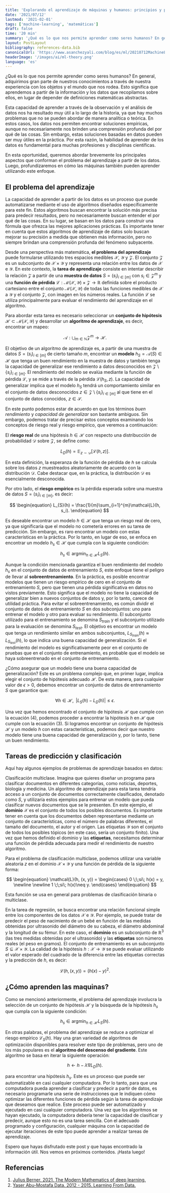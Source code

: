```yaml
---
title: 'Explorando el aprendizaje de máquinas y humanos: principios y procesos'
date: '2021/07/12'
lastmod: '2021-02-01'
tags: ['machine-learning', 'matemáticas']
draft: false
time: '20 min'
summary: '¿Qué es lo que nos permite aprender como seres humanos? En general, adquirimos gran parte de nuestros conocimientos a través de nuestra experiencia con los objetos y el mundo que nos rodea. Esto significa que aprendemos a partir de la información y los datos que recopilamos sobre ellos, en lugar de depender de definiciones matemáticas abstractas.'
layout: PostLayout
bibliography: references-data.bib
canonicalUrl: 'https://www.asanchezyali.com/blog/es/ml/20210712MachineLearning'
headerImage: '/images/ai/ml-theory.png'
language: 'es'
---
```


¿Qué es lo que nos permite aprender como seres humanos? En general, adquirimos gran parte de nuestros conocimientos a través de nuestra experiencia con los objetos y el mundo que nos rodea. Esto significa que aprendemos a partir de la información y los datos que recopilamos sobre ellos, en lugar de depender de definiciones matemáticas abstractas.

Esta capacidad de aprender a través de la observación y el análisis de datos nos ha resultado muy útil a lo largo de la historia, ya que hay muchos problemas que no se pueden abordar de manera analítica o teórica. En estos casos, los datos nos permiten encontrar soluciones empíricas, aunque no necesariamente nos brinden una comprensión profunda del por qué de las cosas. Sin embargo, estas soluciones basadas en datos pueden ser muy útiles en la práctica. Por esta razón, la habilidad de aprender de los datos es fundamental para muchas profesiones y disciplinas científicas.

En esta oportunidad, queremos abordar brevemente los principales aspectos que conforman el problema del aprendizaje a partir de los datos. Luego, profundizaremos en cómo las máquinas también pueden aprender utilizando este enfoque.

## El problema del aprendizaje

La capacidad de aprender a partir de los datos es un proceso que puede automatizarse mediante el uso de algoritmos diseñados específicamente para este fin. Estos algoritmos buscan encontrar la solución más precisa para predecir resultados, pero no necesariamente buscan entender el por qué de las cosas. En su lugar, se basan en los datos para construir una fórmula que ofrezca las mejores aplicaciones prácticas. Es importante tener en cuenta que estos algoritmos de aprendizaje de datos solo buscan mejorar su precisión a medida que obtienen más información, pero no siempre brindan una comprensión profunda del fenómeno subyacente.

Desde una perspectiva más matemática, **el problema del aprendizaje** puede formularse utilizando tres espacios medibles $\mathcal{X}$, $\mathcal{Y}$ y $\mathcal{Z}$. El conjunto $\mathcal{Z}$ es un subconjunto de $\mathcal{X} \times \mathcal{Y}$ y representa una relación entre los datos de $\mathcal{X}$ e $\mathcal{Y}$. En este contexto, la **tarea de aprendizaje** consiste en intentar describir la relación $\mathcal{Z}$ a partir de una **muestra de datos** $S=(s_{i})_{i\in [m]}$ con $s_{i} \in \mathcal{Z}^{m}$ y una **función de pérdida** $\mathcal{L}: \mathcal{M}( \mathcal{X}, \mathcal{Y} )\times \mathcal{Z} \to \mathbb{R}$ definida sobre el producto cartesiano entre el conjunto $\mathcal{M}( \mathcal{X}, \mathcal{Y} )$ de todas las funciones medibles de $\mathcal{X}$ a $\mathcal{Y}$ y el conjunto $\mathcal{Z}$, con imagen en los números reales. La función $\mathcal{L}$ se utiliza principalmente para evaluar el rendimiento del aprendizaje en el algoritmo.

Para abordar esta tarea es necesario seleccionar un **conjunto de hipótesis** $\mathcal{H} \subset \mathcal{M}( \mathcal{X}, \mathcal{Y} )$ y desarrollar un **algoritmo de aprendizaje**, es decir, encontrar un mapeo:

$$
\mathcal{A}: \bigcup_{ m\in \mathbb{N} } \mathcal{Z}^{m} \to \mathcal{H}.
$$

El objetivo de un algoritmo de aprendizaje es, a partir de una muestra de datos $S = (s_i)_{i\in[m]}$ de cierto tamaño $m$, encontrar un **modelo** $h_S = \mathcal{A}(S)\in \mathcal{H}$ que tenga un buen rendimiento en la muestra de datos y también tenga la capacidad de generalizar ese rendimiento a datos desconocidos en $\mathcal{Z} \setminus \{s_i\}_{i\in[m]}$. El rendimiento del modelo se evalúa mediante la función de pérdida $\mathcal{L}$, y se mide a través de la pérdida $\mathcal{L}(h_S, z)$. La capacidad de generalizar implica que el modelo $h_S$ tendrá un comportamiento similar en el conjunto de datos desconocidos $z\in \mathcal{Z} \setminus \{s_i\}_{i\in[m]}$ al que tiene en el conjunto de datos conocidos, $z\in \mathcal{S}$.

En este punto podemos estar de acuerdo en que los términos _buen rendimiento_ y _capacidad de generalizar_ son bastante ambiguos. Sin embargo, podemos tratar de precisar estos conceptos examinando los conceptos de riesgo real y riesgo empírico, que veremos a continuación:

El **riesgo real** de una hipótesis $h\in \mathcal{H}$ con respecto una distribucción de probabilidad $\mathcal{D}$ sobre $\mathcal{Z}$, se define como:

$$
\begin{equation}
L_{D}(h) = \mathbb{E}_{z\sim \mathcal{D}}[\mathcal{L}(h, z)].
\end{equation}
$$

En esta definición, la esperanza de la función de pérdida de $h$ se calcula sobre los datos $z$ muestreados aleatoriamente de acuerdo con la distribución $\mathcal{D}$. Cabe destacar que, en la práctica, la distribución $\mathcal{D}$ es esencialmente desconocida.

Por otro lado, el **riesgo empírico** es la pérdida esperada sobre una muestra de datos $S = (s_i)_{i \in[m]}$, es decir:

$$
\begin{equation}
L_{S}(h) = \frac{1}{m}\sum_{i=1}^{m}\mathcal{L}(h, s_i).
\end{equation}
$$

Es deseable encontrar un modelo $h\in \mathcal{H}$ que tenga un riesgo real de cero, ya que significaría que el modelo no cometería errores en su tarea de predicción. Sin embargo, es raro encontrar un modelo con estas características en la práctica. Por lo tanto, en lugar de eso, se enfoca en encontrar un modelo $h_s\in \mathcal{H}$ que cumpla con la siguiente condición:

$$
\begin{equation}
h_s \in \operatorname*{argmin}_{h\in \mathcal{H}} L_{S}(h).
\end{equation}
$$

Aunque la condición mencionada garantiza el buen rendimiento del modelo $h_s$ en el conjunto de datos de entrenamiento $S$, este enfoque tiene el peligro de llevar al **sobreentrenamiento**. En la práctica, es posible encontrar modelos que tienen un riesgo empírico de cero en el conjunto de entrenamiento $S$, pero que tienen una pérdida significativa en datos no vistos previamente. Esto significa que el modelo no tiene la capacidad de generalizar bien a nuevos conjuntos de datos y, por lo tanto, carece de utilidad práctica. Para evitar el sobreentrenamiento, es común dividir el conjunto de datos de entrenamiento $S$ en dos subconjuntos: uno para entrenar el modelo y otro para evaluar su rendimiento. El subconjunto utilizado para el entrenamiento se denomina $S_{train}$ y el subconjunto utilizado para la evaluación se denomina $S_{test}$. El objetivo es encontrar un modelo que tenga un rendimiento similar en ambos subconjuntos, $L_{S_{train}}(h)\approx L_{S_{test}}(h)$, lo que indica una buena capacidad de generalización. Si el rendimiento del modelo es significativamente peor en el conjunto de pruebas que en el conjunto de entrenamiento, es probable que el modelo se haya sobreentrenado en el conjunto de entrenamiento.

¿Cómo asegurar que un modelo tiene una buena capacidad de generalización? Este es un problema complejo que, en primer lugar, implica elegir el conjunto de hipótesis adecuado $\mathcal{H}$. De esta manera, para cualquier valor de $\epsilon > 0$, debemos encontrar un conjunto de datos de entrenamiento $S$ que garantice que:

$$
\begin{equation}
\forall h\in \mathcal{H}, \; \;|L_{S}(h) - L_{D}(h)| \leq \epsilon.
\end{equation}
$$

Una vez que hemos encontrado el conjunto de hipótesis $\mathcal{H}$ que cumple con la ecuación (4), podemos proceder a encontrar la hipótesis $h$ en $\mathcal{H}$ que cumple con la ecuación (3). Si logramos encontrar un conjunto de hipótesis $\mathcal{H}$ y un modelo $h$ con estas características, podemos decir que nuestro modelo tiene una buena capacidad de generalización y, por lo tanto, tiene un buen rendimiento.

## Tareas de predicción y clasificación

Aquí hay algunos ejemplos de problemas de aprendizaje basados en datos:

Clasificación multiclase. Imagina que quieres diseñar un programa para clasificar documentos en diferentes categorías, como noticias, deportes, biología y medicina. Un algoritmo de aprendizaje para esta tarea tendría acceso a un conjunto de documentos correctamente clasificados, denotado como $S$, y utilizaría estos ejemplos para entrenar un modelo que pueda clasificar nuevos documentos que se le presenten. En este ejemplo, el **dominio** $\mathcal{X}$ es el conjunto de todos los posibles documentos. Es importante tener en cuenta que los documentos deben representarse mediante un conjunto de características, como el número de palabras diferentes, el tamaño del documento, el autor y el origen. Las etiquetas $\mathcal{Y}$ son el conjunto de todos los posibles tópicos (en este caso, sería un conjunto finito). Una vez que hemos definido el dominio y las **etiquetas**, necesitamos determinar una función de pérdida adecuada para medir el rendimiento de nuestro algoritmo.

Para el problema de clasificación multiclase, podemos utilizar una variable aleatoria $z$ en el dominio $\mathcal{X} \times \mathcal{Y}$ y una función de pérdida de la siguiente forma:

$$
\begin{equation}
\mathcal{L}(h, (x, y)) = \begin{cases}
0 \;\;si\; h(x) = y, \newline \newline
1 \;\;si\; h(x)\neq y.
\end{cases}
\end{equation}
$$

Esta función se usa en general para problemas de clasificación binaria o multiclase.

En la tarea de regresión, se busca encontrar una relación funcional simple entre los componentes de los datos $\mathcal{X}$ e $\mathcal{Y}$. Por ejemplo, se puede tratar de predecir el peso de nacimiento de un bebé en función de las medidas obtenidas por ultrasonido del diámetro de su cabeza, el diámetro abdominal y la longitud de su fémur. En este caso, el **dominio** es un subconjunto de $\mathbb{R}^{3}$ (las tres medidas obtenidas por el ultrasonido) y las **etiquetas** son números reales (el peso en gramos). El conjunto de entrenamiento es un subconjunto $S \subseteq \mathcal{X} \times \mathcal{Y}$. La calidad de la hipótesis $h: \mathcal{X} \to \mathcal{Y}$ se puede evaluar utilizando el valor esperado del cuadrado de la diferencia entre las etiquetas correctas y la predicción de $h$, es decir:

$$
\begin{equation}
\mathcal{L}(h, (x,y)) = (h(x)-y)^2.
\end{equation}
$$

## ¿Cómo aprenden las maquinas?

Como se mencionó anteriormente, el problema del aprendizaje involucra la selección de un conjunto de hipótesis $\mathcal{H}$ y la búsqueda de la hipótesis $h_{s}$ que cumpla con la siguiente condición:

$$
\begin{equation}
h_s \in \operatorname*{argmin}_{h\in \mathcal{H}} L_{S}(h).
\end{equation}
$$

En otras palabras, el problema del aprendizaje se reduce a optimizar el riesgo empírico $\mathcal{L}_{S}(h)$. Hay una gran variedad de algoritmos de optimización disponibles para resolver este tipo de problemas, pero uno de los más populares es el **algoritmo del descenso del gradiente**. Este algoritmo se basa en iterar la siguiente operación:

$$
\begin{equation}
h \leftarrow h - \lambda \nabla L_{D}(h).
\end{equation}
$$

para encontrar una hipótesis $h_s$. Este es un proceso que puede ser automatizable en casi cualquier computadora. Por lo tanto, para que una computadora pueda aprender a clasificar y predecir a partir de datos, es necesario programarle una serie de instrucciones que le indiquen cómo optimizar las diferentes funciones de pérdida según la tarea de aprendizaje que deseamos que realice. Este proceso puede ser automatizado y ejecutado en casi cualquier computadora. Una vez que los algoritmos se hayan ejecutado, la computadora debería tener la capacidad de clasificar y predecir, aunque esto no es una tarea sencilla. Con el adecuado programado y configuración, cualquier máquina con la capacidad de ejecutar iteraciones de este tipo puede aprender a realizar tareas de aprendizaje.

Espero que hayas disfrutado este post y que hayas encontrado la información útil. Nos vemos en próximos contenidos. ¡Hasta luego!

## Referencias

1. [Julius Berner. 2021. The Modern Mathematics of deep learning.](https://deepai.org/publication/the-modern-mathematics-of-deep-learning)
2. [Yaser Abu-Mostafa Data. 2012 - 2015. Learning From Data.](https://work.caltech.edu/telecourse)
